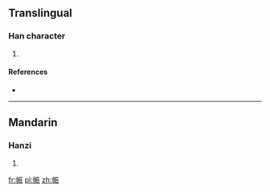 ==Translingual==

===Han character===
{{Han char|rn=50|rad=巾|as=07|sn=10|four=|canj=中月一一女 (LBMMV)}}

# {{defn|Han|sort=巾07}}

====References====
* {{Han ref|kx=0331.330|dkj=08914|dj=0637.260|hdz=10739.140|uh=5E2A|ud=24106}}

----

==Mandarin==

===Hanzi===
{{cmn-hanzi|pin=[[zhēn]] ([[zhen1]])|wg=chen<sup>1</sup>}}

# {{defn|lang=cmn|sort=巾07}}

[[fr:帪]]
[[pl:帪]]
[[zh:帪]]